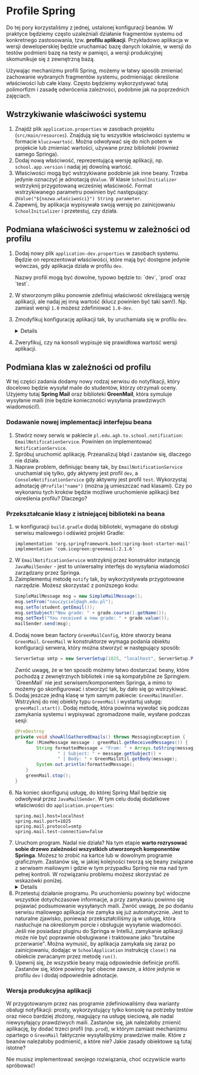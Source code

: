 

# Profile Spring

Do tej pory korzystaliśmy z jednej, ustalonej konfiguracji beanów. W praktyce będziemy często uzależniali działanie fragmentów systemu od konkretnego zastosowania, tzw. **profilu aplikacji**. Przykładowo aplikacja w wersji deweloperskiej będzie uruchamiać bazę danych lokalnie, w wersji do testów podmieni bazę na testy w pamięci, a wersji produkcyjnej skomunikuje się z zewnętrzną bazą.

Używając mechanizmu profili Spring, możemy w łatwy sposób zmieniać zachowanie wybranych fragmentów systemu, podmieniając określone właściwości lub całe klasy. Często będziemy wykorzystywać tutaj polimorfizm i zasadę odwrócenia zależności, podobnie jak na poprzednich zajęciach.

## Wstrzykiwanie właściwości systemu

1. Znajdź plik `application.properties` w zasobach projektu (`src/main/resources`). Znajdują się tu wszystkie właściwości systemu w formacie `klucz=wartość`. Można odwoływać się do nich potem w projekcie lub zmieniać wartości, używane przez biblioteki (również samego Springa).
1. Dodaj nową właściwość, reprezentującą wersję aplikacji, np. `school.app.version` i nadaj jej dowolną wartość.
1. Właściwości mogą być wstrzykiwane podobnie jak inne beany. Trzeba jedynie oznaczyć je adnotacją `@Value`. W klasie `SchoolInitializer` wstrzyknij przygotowaną wcześniej właściwość. Format wstrzykiwanego parametru powinien być następujący: `@Value("${nazwa.właściwości}") String parameter`.
1. Zapewnij, by aplikacja wypisywała swoją wersję po zainicjowaniu `SchoolInitializer` i przetestuj, czy działa.  

## Podmiana właściwości systemu w zależności od profilu

1. Dodaj nowy plik `application-dev.properties` w zasobach systemu. Będzie on reprezentował właściwości, które mają być dostępne jedynie wówczas, gdy aplikacja działa w profilu `dev`. 
    
    <Callout type="info">
    Nazwy profili mogą być dowolne, typowo będzie to: `dev`, `prod` oraz `test`.  
    </Callout>
1. W stworzonym pliku ponownie zdefiniuj właściwość określającą wersję aplikacji, ale nadaj jej inną wartość (klucz powinien być taki sam!). Np. zamiast wersji `1.0` możesz zdefiniować `1.0-dev`.
1. Zmodyfikuj konfigurację aplikacji tak, by uruchamiała się w profilu `dev`.   
    <Details>
        1. Jeśli posiadasz plugin do IntelliJ obsługujący Springa (np. masz zainstalowane IntelliJ Ultimate) to wystarczy dodać nazwę profilu w konfiguracji uruchomieniowej (`Edit configurations...`):  
        ![Konfiguracja z pluginem](/06-spring1/profiles1.png)
        2. W przeciwnym przypadku uruchom program z argumentem VM: `-Dspring.profiles.active=dev`.  
        ![Konfiguracja profili z flagą](/06-spring1/profiles2.png)  
    </Details>
1. Zweryfikuj, czy na konsoli wypisuje się prawidłowa wartość wersji aplikacji.

## Podmiana klas w zależności od profilu

W tej części zadania dodamy nowy rodzaj serwisu do notyfikacji, który docelowo będzie wysyłał maile do studentów, którzy otrzymali oceny. Użyjemy tutaj **Spring Mail** oraz biblioteki **GreenMail**, która symuluje wysyłanie maili (nie będzie konieczności wysyłania prawdziwych wiadomości!).

### Dodawanie nowej implementacji interfejsu beana

1. Stwórz nowy serwis w pakiecie `pl.edu.agh.to.school.notification`: `EmailNotificationService`. Powinien on implementować `NotificationService`.
1. Spróbuj uruchomić aplikację. Przeanalizuj błąd i zastanów się, dlaczego nie działa.
1. Napraw problem, definiując beany tak, by `EmailNotificationService` uruchamiał się tylko, gdy aktywny jest profil `dev`, a `ConsoleNotificationService` gdy aktywny jest profil `test`. Wykorzystaj adnotację `@Profile("name")` (można ją umieszczać nad klasami).
   <Callout>
   Czy po wykonaniu tych kroków będzie możliwe uruchomienie aplikacji bez określenia profilu? Dlaczego?
   </Callout>

### Przekształcanie klasy z istniejącej biblioteki na beana

1. w konfiguracji `build.gradle` dodaj biblioteki, wymagane do obsługi serwisu mailowego i odśwież projekt Gradle:  
    ```  
    implementation 'org.springframework.boot:spring-boot-starter-mail'  
    implementation 'com.icegreen:greenmail:2.1.6'
    ```
1. W `EmailNotificationService` wstrzyknij przez konstruktor instancję `JavaMailSender` - jest to uniwersalny interfejs do wysyłania wiadomości zarządzany przez Springa. 
1. Zaimplementuj metodę `notify` tak, by wykorzystywała przygotowane narzędzie. Możesz skorzystać z poniższego kodu:  
    ```java
    SimpleMailMessage msg = new SimpleMailMessage();
    msg.setFrom("nauczyciel@agh.edu.pl");
    msg.setTo(student.getEmail());
    msg.setSubject("New grade: " + grade.course().getName());
    msg.setText("You received a new grade: " + grade.value());
    mailSender.send(msg);
    ```
1. Dodaj nowe bean factory `GreenMailConfig`, które stworzy beana `GreenMail`. `GreenMail` w konstruktorze wymaga podania obiektu konfiguracji serwera, który można stworzyć w następujący sposób:  
    ```java  
    ServerSetup smtp = new ServerSetup(1025, "localhost", ServerSetup.PROTOCOL_SMTP);
    ```
    <Callout>
    Zwróć uwagę, że w ten sposób możemy łatwo dostarczać beany, które pochodzą z zewnętrznych bibliotek i nie są kompatybilne ze Springiem. `GreenMail` nie jest serwisem/komponentem Springa, a mimo to możemy go skonfigurować i stworzyć tak, by dało się go wstrzykiwać.  
    </Callout>
1. Dodaj jeszcze jedną klasę w tym samym pakiecie: `GreenMailHandler`. Wstrzyknij do niej obiekty typu `GreenMail` i wystartuj usługę: `greenMail.start()`. Dodaj metodę, która powinna wywołać się podczas zamykania systemu i wypisywać zgromadzone maile, wysłane podczas sesji:
    ```java
    @PreDestroy
    private void showAllGatheredEmails() throws MessagingException {
        for (MimeMessage message : greenMail.getReceivedMessages()) {
            String formattedMessage = "From: " + Arrays.toString(message.getFrom()) +
                    " | Subject: " + message.getSubject() +
                    " | Body: " + GreenMailUtil.getBody(message);
            System.out.println(formattedMessage);
        }
        greenMail.stop();
    }
1. Na koniec skonfiguruj usługę, do której Spring Mail będzie się odwoływał przez `JavaMailSender`. W tym celu dodaj dodatkowe właściwości do `application.properties`:
    ```
    spring.mail.host=localhost
    spring.mail.port=1025   
    spring.mail.protocol=smtp
    spring.mail.test-connection=false
    ```
1. Uruchom program. Nadal nie działa? Na tym etapie **warto rozrysować sobie drzewo zależności wszystkich utworzonych komponentów Springa**. Możesz to zrobić na kartce lub w dowolnym programie graficznym. Zastanów się, w jakiej kolejności tworzą się beany związane z serwisem mailowym i gdzie w tym przypadku Spring nie ma nad tym pełnej kontroli. W rozwiązaniu problemu możesz skorzystać ze wskazówki poniżej.   
    <Details>
    Jeśli jakiś komponent Springa nie jest powiązany z innym na poziomie zależności (przez konstruktor lub w inny sposób), a na poziomie luźnego związku (np. usługa sieciowa, która powinna wcześniej się uruchomić) to można skorzystać z adnotacji `@DependsOn("nazwaBeana")`. Dodajemy ją na poziomie klasy, która powinna utworzyć się już po tym, gdy podany w adnotacji bean powstanie.
    </Details>
1. Przetestuj działanie programu. Po uruchomieniu powinny być widoczne wszystkie dotychczasowe informacje, a przy zamykaniu powinno się pojawiać podsumowanie wysyłanych maili. Zwróć uwagę, że po dodaniu serwisu mailowego aplikacja nie zamyka się już automatycznie. Jest to naturalne zjawisko, ponieważ przekształciliśmy ją w usługę, która nasłuchuje na określonym porcie i obsługuje wysyłanie wiadomości.
    <Callout type="warning">
    Jeśli nie posiadasz pluginu do Springa w IntelliJ, zamykanie aplikacji może nie być poprawnie obsługiwane i traktowane jako "brutalne przerwanie". Można wymusić, by aplikacja zamykała się zaraz po zainicjowaniu, dodając w `SchoolApplication` instrukcję `close()` na obiekcie zwracanym przez metodę `run()`.
    </Callout>
1. Upewnij się, że wszystkie beany mają odpowiednie definicje profili. Zastanów się, które powinny być obecne zawsze, a które jedynie w profilu `dev` i dodaj odpowiednie adnotacje.

### Wersja produkcyjna aplikacji

W przygotowanym przez nas programie zdefiniowaliśmy dwa warianty obsługi notyfikacji: prosty, wykorzystujący tylko konsolę na potrzeby testów oraz nieco bardziej złożony, reagujący na usługę sieciową, ale nadal niewysyłający prawdziwych maili. Zastanów się, jak należałoby zmienić aplikację, by dodać trzeci profil (np. `prod`), w którym zamiast mechanizmu opartego o `GreenMail` faktycznie wysyłalibyśmy prawdziwe maile. Które z beanów należałoby podmienić, a które nie? Jakie zasady obiektowe są tutaj istotne?

Nie musisz implementować swojego rozwiązania, choć oczywiście warto spróbować!

